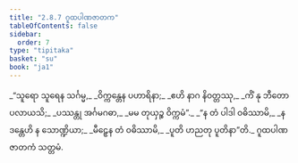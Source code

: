 ```yaml
---
title: "2.8.7 ဂူထပါဏဇာတက"
tableOfContents: false
sidebar:
  order: 7
type: "tipitaka"
basket: "su"
book: "ja1"
---
```



<DynamicBreadcrumb />

<Division number="153" book="ja1" e="ch" v="22" p="62">

<Paragraph number="588" type="verses" book="ja1">
_“သူရော သူရေန သင်္ဂမ္မ,_  
_ဝိက္ကန္တေန ပဟာရိနာ;_  
_ဧဟိ နာဂ နိဝတ္တဿု,_  
_ကိံ နု ဘီတော ပလာယသိ;_  
_ပဿန္တု အင်္ဂမဂဓာ,_  
_မမ တုယှဉ္စ ဝိက္ကမံ”._  

</Paragraph>

</Division>
<Division number="154" book="ja1" e="ch" v="22" p="62">

<Paragraph number="589" type="verses" book="ja1">
_“န တံ ပါဒါ ဝဓိဿာမိ,_  
_န ဒန္တေဟိ န သောဏ္ဍိယာ;_  
_မီဠှေန တံ ဝဓိဿာမိ,_  
_ပူတိ ဟညတု ပူတိနာ”တိ._  


</Paragraph>
</Division>

<Paragraph number="590" type="center" book="ja1">
ဂူထပါဏဇာတကံ သတ္တမံ.
</Paragraph>